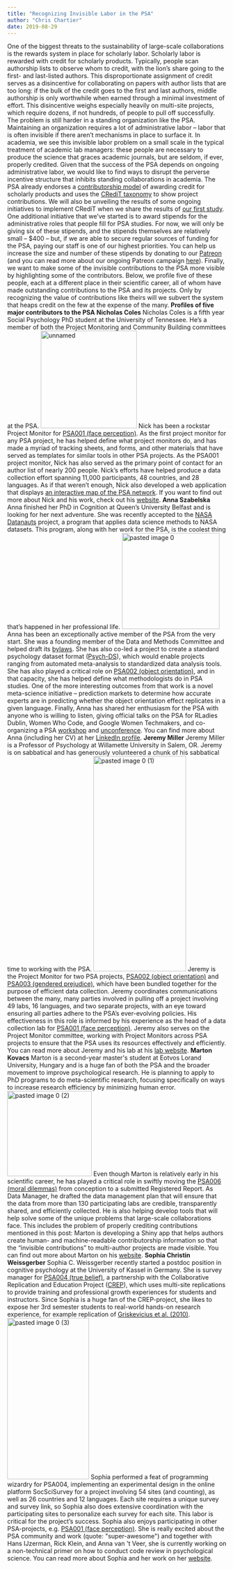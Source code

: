 ```yaml
---
title: "Recognizing Invisible Labor in the PSA"
author: "Chris Chartier"
date: 2019-08-29
---
```


One of the biggest threats to the sustainability of large-scale
collaborations is the rewards system in place for scholarly labor.
Scholarly labor is rewarded with credit for scholarly products.
Typically, people scan authorship lists to observe whom to credit, with
the lion's share going to the first- and last-listed authors. This
disproportionate assignment of credit serves as a disincentive for
collaborating on papers with author lists that are too long: if the bulk
of the credit goes to the first and last authors, middle authorship is
only worthwhile when earned through a minimal investment of effort. This
disincentive weighs especially heavily on multi-site projects, which
require dozens, if not hundreds, of people to pull off successfully. The
problem is still harder in a standing organization like the PSA.
Maintaining an organization requires a lot of administrative labor --
labor that is often invisible if there aren't mechanisms in place to
surface it. In academia, we see this invisible labor problem on a small
scale in the typical treatment of academic lab managers: these people
are necessary to produce the science that graces academic journals, but
are seldom, if ever, properly credited. Given that the success of the
PSA depends on ongoing administrative labor, we would like to find ways
to disrupt the perverse incentive structure that inhibits standing
collaborations in academia. The PSA already endorses a [contributorship
model](https://psyarxiv.com/dt6e8/) of awarding credit for scholarly
products and uses the [CRediT
taxonomy](https://www.casrai.org/credit.html) to show project
contributions. We will also be unveiling the results of some ongoing
initiatives to implement CRediT when we share the results of [our first
study](https://psysciacc.org/001-face-perception/). One additional
initiative that we've started is to award stipends for the
administrative roles that people fill for PSA studies. For now, we will
only be giving six of these stipends, and the stipends themselves are
relatively small -- \$400 -- but, if we are able to secure regular
sources of funding for the PSA, paying our staff is one of our highest
priorities. You can help us increase the size and number of these
stipends by donating to our [Patreon](https://www.patreon.com/psysciacc)
(and you can read more about our ongoing Patreon campaign
[here](https://psysciacc.org/2019/08/27/the-psas-patreon-sustainability-drive/)).
Finally, we want to make some of the invisible contributions to the PSA
more visible by highlighting some of the contributors. Below, we profile
five of these people, each at a different place in their scientific
career, all of whom have made outstanding contributions to the PSA and
its projects. Only by recognizing the value of contributions like theirs
will we subvert the system that heaps credit on the few at the expense
of the many. **Profiles of five major contributors to the PSA**
**Nicholas Coles** Nicholas Coles is a fifth year Social Psychology PhD
student at the University of Tennessee. He's a member of both the
Project Monitoring and Community Building committees at the PSA.
![unnamed](images/unnamed.png){.alignnone
.wp-image-561 width="221" height="224"} Nick has been a rockstar Project
Monitor for [PSA001 (face
perception)](https://psysciacc.org/001-face-perception/). As the first
project monitor for any PSA project, he has helped define what project
monitors do, and has made a myriad of tracking sheets, and forms, and
other materials that have served as templates for similar tools in other
PSA projects. As the PSA001 project monitor, Nick has also served as the
primary point of contact for an author list of nearly 200 people. Nick's
efforts have helped produce a data collection effort spanning 11,000
participants, 48 countries, and 28 languages. As if that weren't enough,
Nick also developed a web application that displays [an interactive map
of the PSA
network](https://nicholas-coles.shinyapps.io/PSA_Map_Prototype/). If you
want to find out more about Nick and his work, check out his
[website](https://nicholas-a-coles.weebly.com/). **Anna Szabelska** Anna
finished her PhD in Cognition at Queen's University Belfast and is
looking for her next adventure. She was recently accepted to the [NASA
Datanauts](https://open.nasa.gov/explore/datanauts/2018/fall-2018/)
project, a program that applies data science methods to NASA datasets.
This program, along with her work for the PSA, is the coolest thing
that's happened in her professional life. ![pasted image
0](images/pasted-image-0-4.png){.alignnone
.wp-image-560 width="224" height="221"} Anna has been an exceptionally
active member of the PSA from the very start. She was a founding member
of the Data and Methods Committee and helped draft its
[bylaws](https://osf.io/p65qe/). She has also co-led a project to create
a standard psychology dataset format
([Psych-DS](https://psych-ds.github.io/)), which would enable projects
ranging from automated meta-analysis to standardized data analysis
tools. She has also played a critical role on [PSA002 (object
orientation)](https://psysciacc.org/002-object-orientation/), and in
that capacity, she has helped define what methodologists do in PSA
studies. One of the more interesting outcomes from that work is a novel
meta-science initiative -- prediction markets to determine how accurate
experts are in predicting whether the object orientation effect
replicates in a given language. Finally, Anna has shared her enthusiasm
for the PSA with anyone who is willing to listen, giving official talks
on the PSA for RLadies Dublin, Women Who Code, and Google Women
Techmakers, and co-organizing a PSA
[workshop](https://docs.google.com/document/d/1j23z0ZM9suNV-cQlJAqoQvqJr2ILA22q5D-1sSTxhkY/edit)
and
[unconference](https://docs.google.com/document/d/1AYKsEgd38zymRyEndp5FLJEgSJDSYWtzYsUmc7yq58E/edit).
You can find more about Anna (including her CV) at her [LinkedIn
profile](http://www.linkedin.com/in/anna-szabelska). **Jeremy Miller**
Jeremy Miller is a Professor of Psychology at Willamette University in
Salem, OR. Jeremy is on sabbatical and has generously volunteered a
chunk of his sabbatical time to working with the PSA. ![pasted image 0
(1)](images/pasted-image-0-1.png){.alignnone
.wp-image-557 width="213" height="495"} Jeremy is the Project Monitor
for two PSA projects, [PSA002 (object
orientation)](https://psysciacc.org/002-object-orientation/) and [PSA003
(gendered prejudice)](https://psysciacc.org/003-gendered-prejudice/),
which have been bundled together for the purpose of efficient data
collection. Jeremy coordinates communications between the many, many
parties involved in pulling off a project involving 49 labs, 16
languages, and two separate projects, with an eye toward ensuring all
parties adhere to the PSA's ever-evolving policies. His effectiveness in
this role is informed by his experience as the head of a data collection
lab for [PSA001 (face
perception)](https://psysciacc.org/001-face-perception/). Jeremy also
serves on the Project Monitor committee, working with Project Monitors
across PSA projects to ensure that the PSA uses its resources
effectively and efficiently. You can read more about Jeremy and his lab
at his [lab website](http://millerj73.wixsite.com/wumemoryandcognition).
**Marton Kovacs** Marton is a second-year master\'s student at Eotvos
Lorand University, Hungary and is a huge fan of both the PSA and the
broader movement to improve psychological research. He is planning to
apply to PhD programs to do meta-scientific research, focusing
specifically on ways to increase research efficiency by minimizing human
error. ![pasted image 0
(2)](images/pasted-image-0-2-1.png){.alignnone
.wp-image-558 width="194" height="196"} Even though Marton is relatively
early in his scientific career, he has played a critical role in swiftly
moving the [PSA006 (moral
dilemmas)](https://psysciacc.org/006-trolley-problem/) from conception
to a submitted Registered Report. As Data Manager, he drafted the data
management plan that will ensure that the data from more than 130
participating labs are credible, transparently shared, and efficiently
collected. He is also helping develop tools that will help solve some of
the unique problems that large-scale collaborations face. This includes
the problem of properly crediting contributions mentioned in this post:
Marton is developing a Shiny app that helps authors create human- and
machine-readable contributorship information so that the "invisible
contributions" to multi-author projects are made visible. You can find
out more about Marton on his
[website](http://decisionlab.elte.hu/members/marton-kovacs/). **Sophia
Christin Weissgerber** Sophia C. Weissgerber recently started a postdoc
position in cognitive psychology at the University of Kassel in Germany.
She is survey manager for [PSA004 (true
belief)](https://psysciacc.org/004-true-belief/), a partnership with the
Collaborative Replication and Education Project
([CREP](https://osf.io/wfc6u/)), which uses multi-site replications to
provide training and professional growth experiences for students and
instructors. Since Sophia is a huge fan of the CREP-project, she likes
to expose her 3rd semester students to real-world hands-on research
experience, for example replication of [Griskevicius et al.
(2010)](https://osf.io/9vgbz/). ![pasted image 0
(3)](images/pasted-image-0-3.png){.alignnone
.wp-image-559 width="188" height="371"} Sophia performed a feat of
programming wizardry for PSA004, implementing an experimental design in
the online platform SocSciSurvey for a project involving 54 sites (and
counting), as well as 26 countries and 12 languages. Each site requires
a unique survey and survey link, so Sophia also does extensive
coordination with the participating sites to personalize each survey for
each site. This labor is critical for the project's success. Sophia also
enjoys participating in other PSA-projects, e.g. [PSA001 (face
perception)](https://psysciacc.org/001-face-perception/). She is really
excited about the PSA community and work (quote: \"super-awesome\") and
together with Hans IJzerman, Rick Klein, and Anna van \'t Veer, she is
currently working on a non-technical primer on how to conduct code
review in psychological science. You can read more about Sophia and her
work on her
[website](https://www.uni-kassel.de/fb01/en/departments/psychologie/cognitive-psychology/sophia-weissgerber-msc.html).

